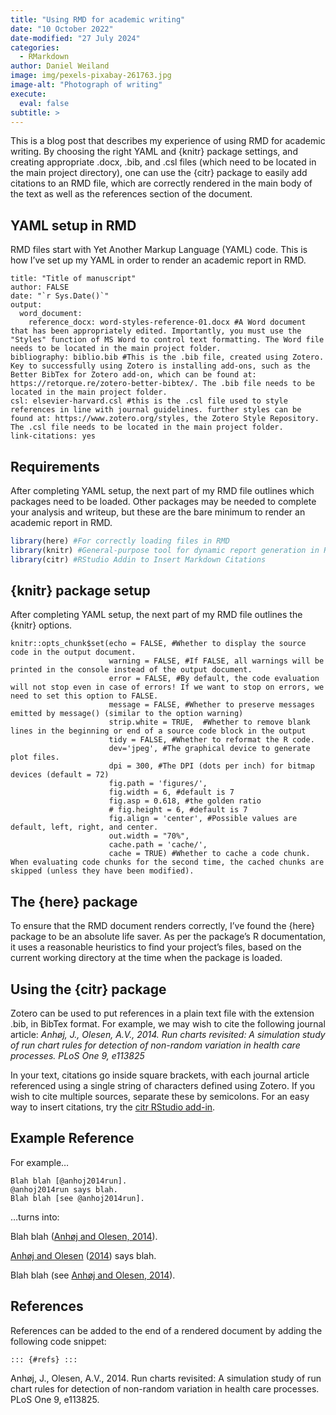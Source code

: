 ```yaml
---
title: "Using RMD for academic writing"
date: "10 October 2022"
date-modified: "27 July 2024"
categories:
  - RMarkdown
author: Daniel Weiland
image: img/pexels-pixabay-261763.jpg
image-alt: "Photograph of writing"
execute: 
  eval: false
subtitle: >
---
```


This is a blog post that describes my experience of using RMD for academic writing. By choosing the right YAML and {knitr} package settings, and creating appropriate .docx, .bib, and .csl files (which need to be located in the main project directory), one can use the {citr} package to easily add citations to an RMD file, which are correctly rendered in the main body of the text as well as the references section of the document.

## **YAML setup in RMD**

RMD files start with Yet Another Markup Language (YAML) code. This is how I’ve set up my YAML in order to render an academic report in RMD.

```         
title: "Title of manuscript"
author: FALSE 
date: "`r Sys.Date()`"
output: 
  word_document: 
    reference_docx: word-styles-reference-01.docx #A Word document that has been appropriately edited. Importantly, you must use the "Styles" function of MS Word to control text formatting. The Word file needs to be located in the main project folder.
bibliography: biblio.bib #This is the .bib file, created using Zotero. Key to successfully using Zotero is installing add-ons, such as the Better BibTex for Zotero add-on, which can be found at: https://retorque.re/zotero-better-bibtex/. The .bib file needs to be located in the main project folder.
csl: elsevier-harvard.csl #this is the .csl file used to style references in line with journal guidelines. further styles can be found at: https://www.zotero.org/styles, the Zotero Style Repository. The .csl file needs to be located in the main project folder.
link-citations: yes
```

## **Requirements**

After completing YAML setup, the next part of my RMD file outlines which packages need to be loaded. Other packages may be needed to complete your analysis and writeup, but these are the bare minimum to render an academic report in RMD.

```r
library(here) #For correctly loading files in RMD
library(knitr) #General-purpose tool for dynamic report generation in R
library(citr) #RStudio Addin to Insert Markdown Citations
```

## **{knitr} package setup**

After completing YAML setup, the next part of my RMD file outlines the {knitr} options.

```         
knitr::opts_chunk$set(echo = FALSE, #Whether to display the source code in the output document. 
                      warning = FALSE, #If FALSE, all warnings will be printed in the console instead of the output document.
                      error = FALSE, #By default, the code evaluation will not stop even in case of errors! If we want to stop on errors, we need to set this option to FALSE.
                      message = FALSE, #Whether to preserve messages emitted by message() (similar to the option warning)
                      strip.white = TRUE,  #Whether to remove blank lines in the beginning or end of a source code block in the output
                      tidy = FALSE, #Whether to reformat the R code.
                      dev='jpeg', #The graphical device to generate plot files. 
                      dpi = 300, #The DPI (dots per inch) for bitmap devices (default = 72)
                      fig.path = 'figures/',
                      fig.width = 6, #default is 7
                      fig.asp = 0.618, #the golden ratio
                      # fig.height = 6, #default is 7
                      fig.align = 'center', #Possible values are default, left, right, and center. 
                      out.width = "70%", 
                      cache.path = 'cache/',
                      cache = TRUE) #Whether to cache a code chunk. When evaluating code chunks for the second time, the cached chunks are skipped (unless they have been modified).
```

## **The {here} package**

To ensure that the RMD document renders correctly, I’ve found the {here} package to be an absolute life saver. As per the package’s R documentation, it uses a reasonable heuristics to find your project’s files, based on the current working directory at the time when the package is loaded.

## **Using the {citr} package**

Zotero can be used to put references in a plain text file with the extension .bib, in BibTex format. For example, we may wish to cite the following journal article: *Anhøj, J., Olesen, A.V., 2014. Run charts revisited: A simulation study of run chart rules for detection of non-random variation in health care processes. PLoS One 9, e113825*

In your text, citations go inside square brackets, with each journal article referenced using a single string of characters defined using Zotero. If you wish to cite multiple sources, separate these by semicolons. For an easy way to insert citations, try the [citr RStudio add-in](https://github.com/crsh/citr).

## **Example Reference**

For example…

```         
Blah blah [@anhoj2014run].
@anhoj2014run says blah.
Blah blah [see @anhoj2014run].
```

…turns into:

Blah blah ([Anhøj and Olesen, 2014](https://nhsrcommunity.com/using-rmd-for-academic-writing/#ref-anhoj2014run)).

[Anhøj and Olesen](https://nhsrcommunity.com/using-rmd-for-academic-writing/#ref-anhoj2014run) ([2014](https://nhsrcommunity.com/using-rmd-for-academic-writing/#ref-anhoj2014run)) says blah.

Blah blah (see [Anhøj and Olesen, 2014](https://nhsrcommunity.com/using-rmd-for-academic-writing/#ref-anhoj2014run)).

## **References**

References can be added to the end of a rendered document by adding the following code snippet:

```         
::: {#refs} :::
```

Anhøj, J., Olesen, A.V., 2014. Run charts revisited: A simulation study of run chart rules for detection of non-random variation in health care processes. PLoS One 9, e113825.
